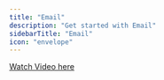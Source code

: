 ```yaml
---
title: "Email"
description: "Get started with Email"
sidebarTitle: "Email"
icon: "envelope"
---
```


[Watch Video here](https://www.loom.com/share/b42659b05b924c6f8799a3ded96f2add?sid=5eee044b-049f-4659-b997-fbcd4653ec2e)&#x20;
